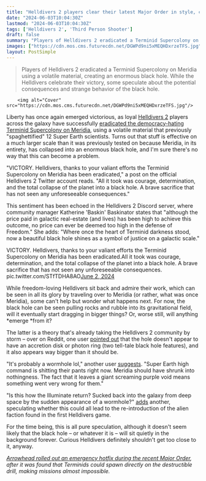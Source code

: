 ```yaml
---
title: "Helldivers 2 players clear their latest Major Order in style, collapsing an entire planet into a newly formed black hole that definitely isn't going to become a problem sometime soon"
date: "2024-06-03T10:04:30Z"
lastmod: "2024-06-03T10:04:30Z"
tags: ['Helldivers 2', 'Third Person Shooter']
draft: false
summary: "Players of Helldivers 2 eradicated a Terminid Supercolony on Meridia using a volatile material, creating an enormous black hole. While the Helldivers celebrate their victory, some speculate about the potential consequences and strange behavior of the black hole."
images: ["https://cdn.mos.cms.futurecdn.net/DGWPd9ni5xMEQHDxrzeTFS.jpg"]
layout: PostSimple
---
```

> Players of Helldivers 2 eradicated a Terminid Supercolony on Meridia using a volatile material, creating an enormous black hole. While the Helldivers celebrate their victory, some speculate about the potential consequences and strange behavior of the black hole.


        <img alt="Cover" src="https://cdn.mos.cms.futurecdn.net/DGWPd9ni5xMEQHDxrzeTFS.jpg"/>
        
Liberty has once again emerged victorious, as loyal [Helldivers 2](https://www.gamesradar.com/helldivers-2-guide/) players across the galaxy have successfully [<u>eradicated the democracy-hating Terminid Supercolony on Meridia</u>](https://www.gamesradar.com/games/third-person-shooter/new-helldivers-2-major-order-brings-back-an-iconic-character-to-tell-players-to-blow-up-an-entire-planet-using-the-dark-fluid-that-spaghettified-people-last-week/), using a volatile material that previously "spaghettified" 12 Super Earth scientists. Turns out that stuff is effective on a much larger scale than it was previously tested on because Meridia, in its entirety, has collapsed into an enormous black hole, and I'm sure there's no way that this can become a problem.

"VICTORY. Helldivers, thanks to your valiant efforts the Terminid Supercolony on Meridia has been eradicated," a post on the official Helldivers 2 Twitter account reads. "All it took was courage, determination, and the total collapse of the planet into a black hole. A brave sacrifice that has not seen any unforeseeable consequences."

This sentiment has been echoed in the Helldivers 2 Discord server, where community manager Katherine 'Baskin' Baskinator states that "although the price paid in galactic real-estate (and lives) has been high to achieve this outcome, no price can ever be deemed too high in the defense of Freedom." She adds: "Where once the heart of Terminid darkness stood, now a beautiful black hole shines as a symbol of justice on a galactic scale."

VICTORY. Helldivers, thanks to your valiant efforts the Terminid Supercolony on Meridia has been eradicated.All it took was courage, determination, and the total collapse of the planet into a black hole. A brave sacrifice that has not seen any unforeseeable consequences. pic.twitter.com/STfTDHA8AO[June 2, 2024](https://twitter.com/helldivers2/status/1797349649008726306)

While freedom-loving Helldivers sit back and admire their work, which can be seen in all its glory by traveling over to Meridia (or rather, what was once Meridia), some can't help but wonder what happens next. For now, the black hole can be seen pulling rocks and rubble into its gravitational field, will it eventually start dragging in bigger things? Or, worse still, will anything *emerge *from it? 

The latter is a theory that's already taking the Helldivers 2 community by storm – over on Reddit, one user [<u>pointed out</u>](https://www.reddit.com/r/Helldivers/comments/1d6n4uo/thats_not_a_black_hole_guys/?utm_source=share&utm_medium=web3x&utm_name=web3xcss&utm_term=1&utm_content=share_button) that the hole doesn't appear to have an accretion disk or photon ring (two tell-tale black hole features), and it also appears way bigger than it should be. 

"It's probably a wormhole lol," another user [<u>suggests</u>](https://www.reddit.com/r/Helldivers/comments/1d6n4uo/comment/l6tunvv/?utm_source=share&utm_medium=web3x&utm_name=web3xcss&utm_term=1&utm_content=share_button). "Super Earth high command is shitting their pants right now. Meridia should have shrunk into nothingness. The fact that it leaves a giant screaming purple void means something went very wrong for them."

"Is this how the Illuminate return? Sucked back into the galaxy from deep space by the sudden appearance of a wormhole?" [<u>adds</u>](https://www.reddit.com/r/Helldivers/comments/1d6n4uo/comment/l6uemlx/?utm_source=share&utm_medium=web3x&utm_name=web3xcss&utm_term=1&utm_content=share_button) another, speculating whether this could all lead to the re-introduction of the alien faction found in the first Helldivers game. 

For the time being, this is all pure speculation, although it doesn't seem likely that the black hole – or whatever it is – will sit quietly in the background forever. Curious Helldivers definitely shouldn't get too close to it, anyway. 

[<u><em>Arrowhead rolled out an emergency hotfix during the recent Major Order</em></u>](https://www.gamesradar.com/games/third-person-shooter/emergency-helldivers-2-hotfix-addresses-a-nasty-major-order-bug-so-we-can-all-go-back-to-spaghettifying-an-entire-planet/)*, after it was found that Terminids could spawn directly on the destructible drill, making missions almost impossible.*
        